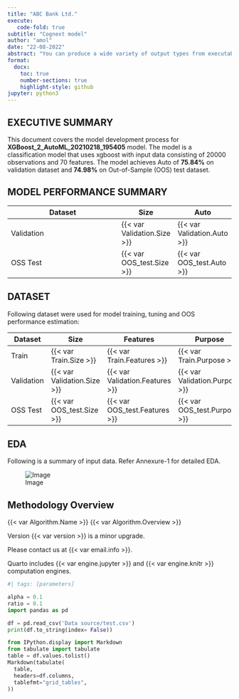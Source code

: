 ```yaml
---
title: "ABC Bank Ltd."
execute:
   code-fold: true
subtitle: "Cognext model"
author: "amol"
date: "22-08-2022"
abstract: "You can produce a wide variety of output types from executable code blocks, including plots, tabular output from data frames, and plain text output (e.g. printing the results of statistical summaries)."
format:
  docx:
    toc: true
    number-sections: true
    highlight-style: github
jupyter: python3
---
```


## EXECUTIVE SUMMARY
  This document covers the model development process for **XGBoost_2_AutoML_20210218_195405** model. The model is a classification model that uses xgboost with input data consisting of 20000 observations and 70 features. The model achieves Auto of **75.84%** on validation dataset and **74.98%** on Out-of-Sample (OOS) test dataset.

## MODEL PERFORMANCE SUMMARY
  | Dataset     |   Size                      |      Auto                   |
  |-------------|-----|------|
  | Validation  | {{< var Validation.Size >}} | {{< var Validation.Auto >}} |
  | OSS Test    | {{< var OOS_test.Size >}}   | {{< var OOS_test.Auto >}}   |

## DATASET
  Following dataset were used for model training, tuning and OOS performance estimation:

  | Dataset   |   Size       |   Features  | Purpose    |
  |-----------|--------------|-------------|------------|
  | Train     | {{< var Train.Size >}} | {{< var Train.Features >}} |{{< var Train.Purpose >}} |
  |Validation |{{< var Validation.Size >}}|{{< var Validation.Features >}}|{{< var Validation.Purpose >}}|
  | OSS Test  |{{< var OOS_test.Size >}}   | {{< var OOS_test.Features >}}|{{< var OOS_test.Purpose >}}|

## EDA
  Following is a summary of input data. Refer Annexure-1 for detailed EDA.
  
  ![Image](Images/images.jpeg)

## Methodology Overview
  {{< var Algorithm.Name >}} {{< var Algorithm.Overview >}}

Version {{< var version >}} is a minor upgrade.

Please contact us at {{< var email.info >}}.

Quarto includes {{< var engine.jupyter >}} and 
{{< var engine.knitr >}} computation engines.

```python
#| tags: [parameters]

alpha = 0.1
ratio = 0.1
import pandas as pd

df = pd.read_csv('Data source/test.csv')
print(df.to_string(index= False))

from IPython.display import Markdown
from tabulate import tabulate
table = df.values.tolist()
Markdown(tabulate(
  table, 
  headers=df.columns,
  tablefmt="grid_tables",
))

```
